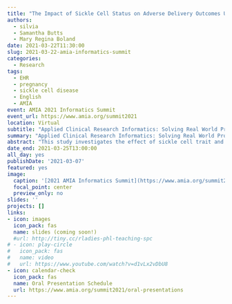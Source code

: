 ```yaml
---
title: "The Impact of Sickle Cell Status on Adverse Delivery Outcomes Using Electronic Health Record Data"
authors:
  - silvia
  - Samantha Butts
  - Mary Regina Boland
date: 2021-03-22T11:30:00
slug: 2021-03-22-amia-informatics-summit
categories:
  - Research
tags:
  - EHR
  - pregnancy
  - sickle cell disease
  - English
  - AMIA
event: AMIA 2021 Informatics Summit
event_url: https://www.amia.org/summit2021
location: Virtual
subtitle: "Applied Clinical Research Informatics: Solving Real World Problems.<br>[**Oral Presentations S17: March 23, 2021 11:30am-1pm ET**](https://www.amia.org/summit2021/oral-presentations)"
summary: "Applied Clinical Research Informatics: Solving Real World Problems. Oral Presentations S17: March 23, 2021 11:30am-1pm ET"
abstract: "This study investigates the effect of sickle cell trait and sickle cell disease, on adverse pregnancy outcomes at Penn Medicine. The risk of a Cesarean section (C-section), preterm birth, stillbirth, pain crisis, blood transfusion, and hemorrhage during delivery were all found to be significantly correlated with race/ethnicity, sickle cell disease, the number of pain crises before delivery, and the number of blood transfusions before delivery. Multiple birth was also found to significantly increase the risk of these same outcomes."
date_end: 2021-03-25T13:00:00
all_day: yes
publishDate: '2021-03-07'
featured: yes
image:
  caption: '[2021 AMIA Informatics Summit](https://www.amia.org/summit2021)'
  focal_point: center
  preview_only: no
slides: ''
projects: []
links:
- icon: images
  icon_pack: fas
  name: slides (coming soon!)
  #url: http://tiny.cc/rladies-phl-teaching-spc
# - icon: play-circle
#   icon_pack: fas
#   name: video
#   url: https://www.youtube.com/watch?v=d1vLx2vDbU8
- icon: calendar-check
  icon_pack: fas
  name: Oral Presentation Schedule
  url: https://www.amia.org/summit2021/oral-presentations
---
```


![]()
